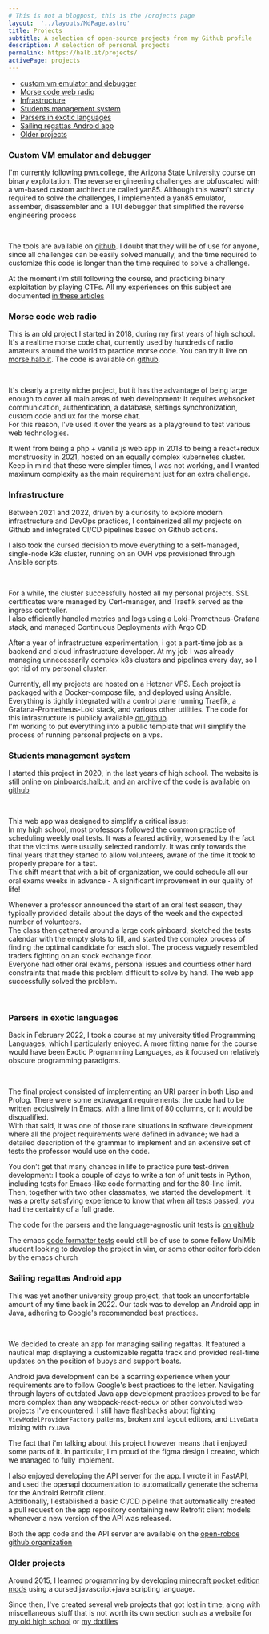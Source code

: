 ```yaml
---
# This is not a blogpost, this is the /orojects page
layout:  '../layouts/MdPage.astro'
title: Projects
subtitle: A selection of open-source projects from my Github profile
description: A selection of personal projects
permalink: https://halb.it/projects/
activePage: projects
---
```


- [custom vm emulator and debugger](#custom-vm-emulator-and-debugger)
- [Morse code web radio](#morse-code-web-radio)
- [Infrastructure](#infrastructure)
- [Students management system](#students-management-system)
- [Parsers in exotic languages](#parsers-in-exotic-languages)
- [Sailing regattas Android app](#sailing-regattas-android-app)
- [Older projects](#older-projects)

### Custom VM emulator and debugger

I'm currently following [pwn.college](https://pwn.college), the
Arizona State University course on binary exploitation.
The reverse engineering challenges are obfuscated with a vm-based custom
architecture called yan85.
Although this wasn't stricty required to solve the challenges, I implemented
a yan85 emulator, assember, disassembler and a TUI debugger that 
simplified the reverse engineering process

<Picture src="custom-debugger" height={490} alt="Screenshot of a terminal showing a Textual User interface resembling a debugger. the terminal is split in two vertical sections. on the left there is a hexdump, on the right there is a disassembly listing. an ascii arrow points to the current instruction. At the bottom there is a row showing the values of some registers: registers A,B,C,D have a value of 0. register s has a value of 0x5, register f has a value of 0x6, which corresponds to the flags EZ. In the same row, there is a summary of the debugger commands: (s: step, r: reverse step, c: continue, ctrl-c: quit )" />
<br />

The tools are available on [github](https://github.com/robalb/custom-vm-emulator).
I doubt that they will be of use for anyone, since all challenges can be easily solved 
manually, and the time required to customize this code is longer than the time
required to solve a challenge.

At the moment i'm still following the course, and practicing binary exploitation by playing CTFs.
All my experiences on this subject are documented [in these articles](/articles/#pwn)


### Morse code web radio

This is an old project I started in 2018, during my first years of high school.<br/>
It's a realtime morse code chat, currently used by hundreds of radio amateurs around the world to practice
morse code.
You can try it live on [morse.halb.it](https://morse.halb.it). The code is available on 
[github](https://github.com/robalb/morsechat).

<Picture src="morsechat" height={490} alt="Screenshot of a webapp. it's a chat, where all text is in morse code. At the bottom there is a single key. At the left side of the chat there is a panel: it shows two online users, one is typing. at the bottom there are some sliders, labelled: wpm, receiver volume, key volume. There is also a switch labelled 'show letters', and a settings buttom" />
<br/>

It's clearly a pretty niche project, but it has the advantage of being large enough
to cover all main areas of web development:
It requires websocket communication, authentication, a database, settings synchronization,
custom code and ux for the morse chat.<br/>
For this reason, I've used it over the years as a playground to test various web technologies.

It went from being a php + vanilla js web app in 2018 to being a react+redux monstruosity in 2021, hosted
on an equally complex kubernetes cluster. Keep in mind that these were simpler times, I was not working,
and I wanted maximum complexity as the main requirement just for an extra challenge.

### Infrastructure

Between 2021 and 2022, driven by a curiosity to explore modern infrastructure and DevOps practices,
I containerized all my projects on Github and integrated CI/CD pipelines based on Github actions.

I also took the cursed decision to move everything to a self-managed, single-node k3s cluster, running on
an OVH vps provisioned through Ansible scripts.

<PictureThemed src="helloworld-generic" alt="A diagram of a CI/CD pipeline involving github actions, a docker registry, argoCD and kubernetes" />
<br />

For a while, the cluster successfully hosted all my personal projects. SSL certificates were managed by
Cert-manager, and Traefik served as the ingress controller.<br />
I also efficiently handled metrics and logs using a Loki-Prometheus-Grafana stack,
and managed Continuous Deployments with Argo CD.

After a year of infrastructure experimentation, i got a part-time job as
a backend and cloud infrastructure developer. 
At my job I was already managing unnecessarily complex k8s clusters and pipelines every day,
so I got rid of my personal cluster.

Currently, all my projects are hosted on a Hetzner VPS.
Each project is packaged with a Docker-compose file, and deployed using Ansible.
Everything is tightly integrated with a control plane running Traefik, a Grafana-Prometheus-Loki stack, and various other
utilities. The code for this infrastructure is publicly available [on github](https://github.com/robalb/my-infra).<br /> 
I'm working to put everything into a public template that will simplify
the process of running personal projects on a vps.


### Students management system

I started this project in 2020, in the last years of high school. The website is 
still online on [pinboards.halb.it](https://pinboards.halb.it), and an archive of the code
is available on [github](https://github.com/robalb/studentsplanner)

<Picture src="pinboards-1" height={590} alt="Screenshot of the landing page of pinboards.halb.it" />
<br/>

This web app was designed to simplify a critical issue:<br/>
In my high school, most professors followed the common practice of scheduling weekly oral tests.
It was a feared activity, worsened by the fact that the victims were usually selected randomly.
It was only towards the final years that they started
to allow volunteers, aware of the time it took to properly prepare for a test.<br/>
This shift meant that with a bit of organization, we could schedule all our oral exams weeks in advance -
A significant improvement in our quality of life!

Whenever a professor announced the start of an oral test season,
they typically provided details about the days of the week and the expected number of volunteers.<br/>
The class then gathered around a large cork pinboard, sketched the tests calendar with the empty slots to fill,
and started the complex process of finding the optimal candidate for each slot. The process vaguely resembled
traders fighting on an stock exchange floor.<br/>
Everyone had other oral exams, personal issues and countless other hard constraints that made this problem difficult
to solve by hand. The web app successfully solved the problem.


<Picture src="pinboards-2" height={490} alt="Screenshot of the pinboards web app. It shows a calendar, with names in each slot. the calendar is labelled 'Inglese', and has an orange background. There are other calendars with other colors, that are minimized." />
<br/>


### Parsers in exotic languages

Back in February 2022, I took a course at my university titled Programming Languages, which I particularly enjoyed.
A more fitting name for the course would have been Exotic Programming Languages,
as it focused on relatively obscure programming paradigms.

<PictureThemed src="uri-parser-diagram" height={390} alt="Railroad diagram of the URI ebpf grammar" />
<br/>

The final project consisted of implementing an URI parser in both Lisp and Prolog.
There were some extravagant requirements: the code had to be written exclusively in Emacs,
with a line limit of 80 columns, or it would be disqualified.<br/>
With that said, it was one of those rare situations in software development where all the project
requirements were defined in advance;
we had a detailed description of the grammar to implement
and an extensive set of tests the professor would use on the code.

You don’t get that many chances in life to practice pure test-driven development:
I took a couple of days to write a ton of unit tests in Python, including tests for Emacs-like
code formatting and for the 80-line limit. Then, together with two other classmates,
we started the development. It was a pretty satisfying experience to know that when all tests passed,
you had the certainty of a full grade.

The code for the parsers and the language-agnostic unit tests is 
[on github](https://github.com/robalb/uri_parser_project)

The emacs [code formatter tests](https://github.com/robalb/uri_parser_project/blob/master/tests/tests_formatting.py)
could still be of use to some fellow UniMib student 
looking to develop the project in vim, or some other editor forbidden by the emacs church


### Sailing regattas Android app

This was yet another university group project, that took an unconfortable amount of my time
back in 2022.
Our task was to develop an Android app in Java, adhering to Google's recommended best practices.

<Picture src="roboapp-figma" height={300} alt="some screens from an android app. The first screen is a login form. The second screen shows a list of regattas. The third screen shows the same page as the previous one, but there are no regattas, and a placeholder text is shown instead. The text says: 'There are no regattas. Regattas are interactive sailing courses that you can design and manage in real time with others. Create a new regatta with the create new regatta button.' The last screen shows a nautical map. a compass on top is pointing north, and a large text says 'Buoy stacchetto 40° N' On the map, a flag connected to a long line is overlayed on top of the water " />
<br/>

We decided to create an app for managing sailing regattas. It featured a nautical map displaying a
customizable regatta track and provided real-time updates on the position of buoys and support boats.

Android java development can be a scarring experience when your requirements are to follow Google's best practices to the letter.
Navigating through layers of outdated Java app development practices proved
to be far more complex than any webpack-react-redux or other convoluted web projects I've encountered.
I still have flashbacks about fighting `ViewModelProviderFactory` patterns, broken xml layout editors, and `LiveData` mixing with `rxJava`

The fact that i'm talking about this project however means that i enjoyed some parts of it.
In particular, I'm proud of the figma design I created, which we managed to fully implement.

I also enjoyed developing the API server for the app.
I wrote it in FastAPI, and used the openapi documentation 
to automatically generate the schema for the Android Retrofit client.<br/>
Additionally, I established a basic CI/CD pipeline that automatically created a pull request
on the app repository containing new Retrofit client models whenever a new version of the API was released.


Both the app code and the API server are available on the [open-roboe github organization](https://github.com/open-roboe)


### Older projects

Around 2015, I learned programming by developing [minecraft pocket edition mods](https://web.archive.org/web/20190301083244/mcpedl.com/?s=robalb)
using a cursed javascript+java scripting language.

Since then, I've created several web projects that got lost in time,
along with miscellaneous stuff that is not worth its own section such 
as a website for [my old high school](https://github.com/liceobanfi/banfi-in-diretta) or
[my dotfiles](https://github.com/robalb/dotfiles)




